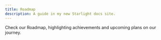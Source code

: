 ```yaml
---
title: Roadmap
description: A guide in my new Starlight docs site.
---
```



Check our Roadmap, highlighting achievements and upcoming plans on our journey.

<div class="relative">
  <Roadmap
    milestones={[
      {
        title: "Planned in the future",
        description: "This is the 2.0 milestone.",
        date: "2024-02",
      },
      {
        title: "2024-01",
        description: "An open source majestic-plugins system has been created.",
        date: "2024-01",
        reached: true,
      },
      {
        title: "2023-12",
        description: "This is the 1.5 milestone.",
        date: "2023-12",
        reached: true,
      },
      {
        title: "2023-11",
        description: "This is the 1.0 milestone.",
        date: "2023-11",
        reached: true,
      },
    ]}
  />
</div>

